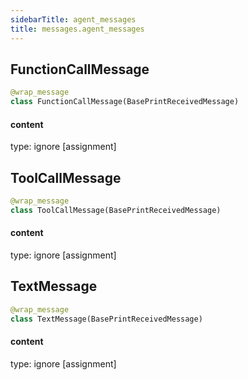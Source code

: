 ```yaml
---
sidebarTitle: agent_messages
title: messages.agent_messages
---
```


## FunctionCallMessage

```python
@wrap_message
class FunctionCallMessage(BasePrintReceivedMessage)
```

#### content

type: ignore [assignment]

## ToolCallMessage

```python
@wrap_message
class ToolCallMessage(BasePrintReceivedMessage)
```

#### content

type: ignore [assignment]

## TextMessage

```python
@wrap_message
class TextMessage(BasePrintReceivedMessage)
```

#### content

type: ignore [assignment]

